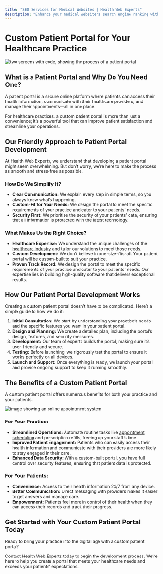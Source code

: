 ```yaml
---
title: "SEO Services for Medical Websites | Health Web Experts"
description: "Enhance your medical website's search engine ranking with our specialized SEO services. Drive more traffic and attract patients with optimized SEO strategies"
---
```


# Custom Patient Portal for Your Healthcare Practice

![two screens with code, showing the process of a patient portal](/services/service/custom-patient-portal-development.webp)

## What is a Patient Portal and Why Do You Need One?

A patient portal is a secure online platform where patients can access their health information, communicate with their healthcare providers, and manage their appointments—all in one place. 

For healthcare practices, a custom patient portal is more than just a convenience; it’s a powerful tool that can improve patient satisfaction and streamline your operations.


## Our Friendly Approach to Patient Portal Development

<div className="custom-border">
At Health Web Experts, we understand that developing a patient portal might seem overwhelming. But don’t worry, we’re here to make the process as smooth and stress-free as possible.
</div>



### How Do We Simplify It?

- **Clear Communication:** We explain every step in simple terms, so you always know what’s happening.
- **Custom-Fit for Your Needs:** We design the portal to meet the specific requirements of your practice and cater to your patients' needs.
- **Security First:** We prioritize the security of your patients' data, ensuring that all information is protected with the latest technology.



### What Makes Us the Right Choice?

- **Healthcare Expertise:** We understand the unique challenges of the [healthcare industry](https://www.healthwebexperts.com/industries)  and tailor our solutions to meet those needs.
- **Custom Development:** We don’t believe in one-size-fits-all. Your patient portal will be custom-built to suit your practice.
- **Proven Track Record:** We design the portal to meet the specific requirements of your practice and cater to your patients' needs. Our expertise lies in building high-quality software that delivers exceptional results.


## How Our Patient Portal Development Works

<div className="custom-border">
Creating a custom patient portal doesn’t have to be complicated. Here’s a simple guide to how we do it:
</div>


1. **Initial Consultation:** We start by understanding your practice’s needs and the specific features you want in your patient portal.
2. **Design and Planning:** We create a detailed plan, including the portal’s design, features, and security measures.
3. **Development:** Our team of experts builds the portal, making sure it’s user-friendly and secure.
4. **Testing:** Before launching, we rigorously test the portal to ensure it works perfectly on all devices.
5. **Launch and Support:** Once everything is ready, we launch your portal and provide ongoing support to keep it running smoothly.

## The Benefits of a Custom Patient Portal

<div className="custom-border">
A custom patient portal offers numerous benefits for both your practice and your patients.
</div>

![image showing an online appointment system](/services/service/doctor-appoiment-scheduling-software.webp)

### For Your Practice:

- **Streamlined Operations:** Automate routine tasks like [appointment scheduling](doctor-appoiment-scheduling-software) and prescription refills, freeing up your staff’s time.
- **Improved Patient Engagement:** Patients who can easily access their health information and communicate with their providers are more likely to stay engaged in their care.
- **Enhanced Data Security:** With a custom-built portal, you have full control over security features, ensuring that patient data is protected.

### For Your Patients:

- **Convenience:** Access to their health information 24/7 from any device.
- **Better Communication:** Direct messaging with providers makes it easier to get answers and manage care.
- **Empowerment:** Patients feel more in control of their health when they can access their records and track their progress.

## Get Started with Your Custom Patient Portal Today

Ready to bring your practice into the digital age with a custom patient portal? 

[Contact Health Web Experts today](https://www.healthwebexperts.com/contact) to begin the development process. We’re here to help you create a portal that meets your healthcare needs and exceeds your patients’ expectations.
